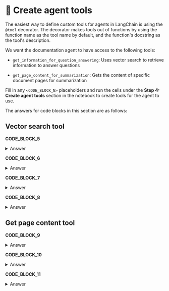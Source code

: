 # 👐 Create agent tools

The easiest way to define custom tools for agents in LangChain is using the `@tool` decorator. The decorator makes tools out of functions by using the function name as the tool name by default, and the function's docstring as the tool's description.

We want the documentation agent to have access to the following tools:

* `get_information_for_question_answering`: Uses vector search to retrieve information to answer questions

* `get_page_content_for_summarization`: Gets the content of specific document pages for summarization

Fill in any `<CODE_BLOCK_N>` placeholders and run the cells under the **Step 4: Create agent tools** section in the notebook to create tools for the agent to use.

The answers for code blocks in this section are as follows:

## Vector search tool

**CODE_BLOCK_5**

<details>
<summary>Answer</summary>
<div>
```python
embedding_model.encode(text)
```
</div>
</details>

**CODE_BLOCK_6**

<details>
<summary>Answer</summary>
<div>
```python
get_embedding(user_query)
```
</div>
</details>

**CODE_BLOCK_7**

<details>
<summary>Answer</summary>
<div>
```json
[
    {
        "$vectorSearch": {
            "index": VS_INDEX_NAME,
            "path": "embedding",
            "queryVector": query_embedding,
            "numCandidates": 150,
            "limit": 5,
        }
    },
    {
        "$project": {
            "_id": 0,
            "body": 1,
            "score": {"$meta": "vectorSearchScore"},
        }
    },
]
```
</div>
</details>

**CODE_BLOCK_8**

<details>
<summary>Answer</summary>
<div>
```python
vs_collection.aggregate(pipeline)
```
</div>
</details>

## Get page content tool

**CODE_BLOCK_9**

<details>
<summary>Answer</summary>
<div>
```json
{"title": user_query}
```
</div>
</details>

**CODE_BLOCK_10**

<details>
<summary>Answer</summary>
<div>
```json
{"_id": 0, "body": 1}
```
</div>
</details>

**CODE_BLOCK_11**

<details>
<summary>Answer</summary>
<div>
```python
full_collection.find_one(query, projection)
```
</div>
</details>